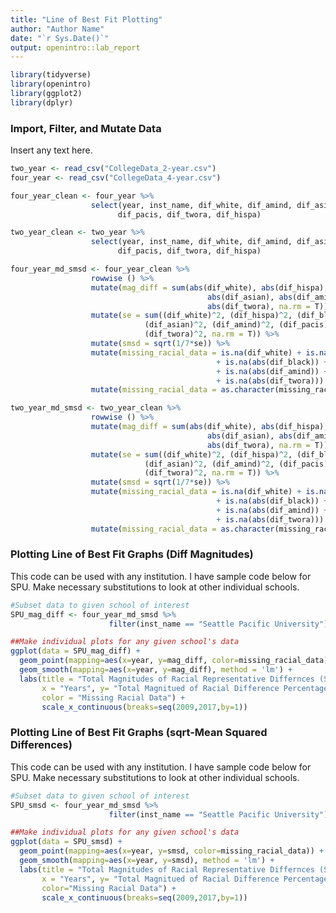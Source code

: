 ```yaml
---
title: "Line of Best Fit Plotting"
author: "Author Name"
date: "`r Sys.Date()`"
output: openintro::lab_report
---
```


```r
library(tidyverse)
library(openintro)
library(ggplot2)
library(dplyr)
```

### Import, Filter, and Mutate Data

Insert any text here.

```r
two_year <- read_csv("CollegeData_2-year.csv")
four_year <- read_csv("CollegeData_4-year.csv")

four_year_clean <- four_year %>%
                  select(year, inst_name, dif_white, dif_amind, dif_asian, dif_black,
                        dif_pacis, dif_twora, dif_hispa)

two_year_clean <- two_year %>%
                  select(year, inst_name, dif_white, dif_amind, dif_asian, dif_black,
                        dif_pacis, dif_twora, dif_hispa)

four_year_md_smsd <- four_year_clean %>%
                  rowwise () %>%
                  mutate(mag_diff = sum(abs(dif_white), abs(dif_hispa), abs(dif_black),
                                            abs(dif_asian), abs(dif_amind), abs(dif_pacis),
                                            abs(dif_twora), na.rm = T)) %>%
                  mutate(se = sum((dif_white)^2, (dif_hispa)^2, (dif_black)^2, 
                              (dif_asian)^2, (dif_amind)^2, (dif_pacis)^2,
                              (dif_twora)^2, na.rm = T)) %>%
                  mutate(smsd = sqrt(1/7*se)) %>%
                  mutate(missing_racial_data = is.na(dif_white) + is.na(abs(dif_hispa)) 
                                              + is.na(abs(dif_black)) + is.na(abs(dif_asian)) 
                                              + is.na(abs(dif_amind)) + is.na(abs(dif_pacis))
                                              + is.na(abs(dif_twora))) %>%
                  mutate(missing_racial_data = as.character(missing_racial_data))

two_year_md_smsd <- two_year_clean %>%
                  rowwise () %>%
                  mutate(mag_diff = sum(abs(dif_white), abs(dif_hispa), abs(dif_black),
                                            abs(dif_asian), abs(dif_amind), abs(dif_pacis),
                                            abs(dif_twora), na.rm = T)) %>%
                  mutate(se = sum((dif_white)^2, (dif_hispa)^2, (dif_black)^2, 
                              (dif_asian)^2, (dif_amind)^2, (dif_pacis)^2,
                              (dif_twora)^2, na.rm = T)) %>%
                  mutate(smsd = sqrt(1/7*se)) %>%
                  mutate(missing_racial_data = is.na(dif_white) + is.na(abs(dif_hispa)) 
                                              + is.na(abs(dif_black)) + is.na(abs(dif_asian)) 
                                              + is.na(abs(dif_amind)) + is.na(abs(dif_pacis))
                                              + is.na(abs(dif_twora))) %>%
                  mutate(missing_racial_data = as.character(missing_racial_data))
```


### Plotting Line of Best Fit Graphs (Diff Magnitudes)

This code can be used with any institution. I have sample code below for SPU. Make necessary substitutions to look at other individual schools. 

```r
#Subset data to given school of interest
SPU_mag_diff <- four_year_md_smsd %>%
                      filter(inst_name == "Seattle Pacific University")

##Make individual plots for any given school's data
ggplot(data = SPU_mag_diff) +
  geom_point(mapping=aes(x=year, y=mag_diff, color=missing_racial_data)) +
  geom_smooth(mapping=aes(x=year, y=mag_diff), method = 'lm') +
  labs(title = "Total Magnitudes of Racial Representative Differnces (SPU)",
       x = "Years", y= "Total Magnitued of Racial Difference Percentages",
       color = "Missing Racial Data") +
       scale_x_continuous(breaks=seq(2009,2017,by=1))
```


### Plotting Line of Best Fit Graphs (sqrt-Mean Squared Differences)

This code can be used with any institution. I have sample code below for SPU. Make necessary substitutions to look at other individual schools. 

```r
#Subset data to given school of interest
SPU_smsd <- four_year_md_smsd %>%
                      filter(inst_name == "Seattle Pacific University")

##Make individual plots for any given school's data
ggplot(data = SPU_smsd) +
  geom_point(mapping=aes(x=year, y=smsd, color=missing_racial_data)) +
  geom_smooth(mapping=aes(x=year, y=smsd), method = 'lm') +
  labs(title = "Total Magnitudes of Racial Representative Differnces (SPU)",
       x = "Years", y= "Total Magnitued of Racial Difference Percentages",
       color="Missing Racial Data") +
       scale_x_continuous(breaks=seq(2009,2017,by=1))
```
